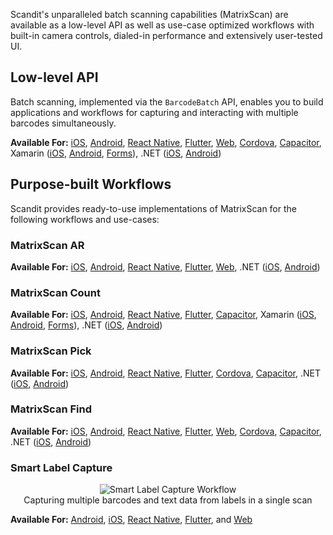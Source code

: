 Scandit's unparalleled batch scanning capabilities (MatrixScan) are available as a low-level API as well as use-case optimized workflows with built-in camera controls, dialed-in performance and extensively user-tested UI.

## Low-level API

<ReactPlayer playing controls width='800' url="/img/batch-scanning/MatrixScanBatch.mp4" />

Batch scanning, implemented via the `BarcodeBatch` API, enables you to build applications and workflows for capturing and interacting with multiple barcodes simultaneously.

**Available For:** [iOS](/sdks/ios/matrixscan/intro.md), [Android](/sdks/android/matrixscan/intro.md), [React Native](/sdks/react-native/matrixscan/intro.md), [Flutter](/sdks/flutter/matrixscan/intro.md), [Web](/sdks/web/matrixscan/intro.md), [Cordova](/sdks/cordova/matrixscan/intro.md), [Capacitor](/sdks/capacitor/matrixscan/intro.md), Xamarin ([iOS](/sdks/xamarin/ios/matrixscan/intro.md), [Android](/sdks/xamarin/android/matrixscan/intro.md), [Forms](/sdks/xamarin/forms/matrixscan/intro.md)), .NET ([iOS](/sdks/net/ios/matrixscan/intro.md), [Android](/sdks/net/android/matrixscan/intro.md))

## Purpose-built Workflows

Scandit provides ready-to-use implementations of MatrixScan for the following workflows and use-cases:

### MatrixScan AR

<ReactPlayer playing controls width='800' url="/img/batch-scanning/MatrixScanCheck.mp4" />

**Available For:** [iOS](/sdks/ios/matrixscan-check/intro.md), [Android](/sdks/android/matrixscan-check/intro.md), [React Native](/sdks/react-native/matrixscan-check/intro.md), [Flutter](/sdks/flutter/matrixscan-check/intro.md), [Web](/sdks/web/matrixscan-check/intro.md), .NET ([iOS](/sdks/net/ios/matrixscan-check/intro.md), [Android](/sdks/net/android/matrixscan-check/intro.md))

### MatrixScan Count

<ReactPlayer playing controls width='800' url="/img/batch-scanning/MatrixScanCount.mp4" />

**Available For:** [iOS](/sdks/ios/matrixscan-count/intro.md), [Android](/sdks/android/matrixscan-count/intro.md), [React Native](/sdks/react-native/matrixscan-count/intro.md), [Flutter](/sdks/flutter/matrixscan-count/intro.md), [Capacitor](/sdks/capacitor/matrixscan-count/intro.md), Xamarin ([iOS](/sdks/xamarin/ios/matrixscan-count/intro.md), [Android](/sdks/xamarin/android/matrixscan-count/intro.md), [Forms](/sdks/xamarin/forms/matrixscan-count/intro.md)), .NET ([iOS](/sdks/net/ios/matrixscan-count/intro.md), [Android](/sdks/net/android/matrixscan-count/intro.md))

### MatrixScan Pick

<ReactPlayer playing controls width='800' url="/img/batch-scanning/MatrixScanPick.mp4" />

**Available For:** [iOS](/sdks/ios/matrixscan-pick/intro.md), [Android](/sdks/android/matrixscan-pick/intro.md), [React Native](/sdks/react-native/matrixscan-pick/intro.md), [Flutter](/sdks/flutter/matrixscan-pick/intro.md), [Cordova](/sdks/cordova/matrixscan-pick/intro.md), [Capacitor](/sdks/capacitor/matrixscan-pick/intro.md), .NET ([iOS](/sdks/net/ios/matrixscan-pick/intro.md), [Android](/sdks/net/android/matrixscan-pick/intro.md))

### MatrixScan Find

<ReactPlayer playing controls width='800' url="/img/batch-scanning/MatrixScanFind.mp4" />

**Available For:** [iOS](/sdks/ios/matrixscan-find/intro.md), [Android](/sdks/android/matrixscan-find/intro.md), [React Native](/sdks/react-native/matrixscan-find/intro.md), [Flutter](/sdks/flutter/matrixscan-find/intro.md), [Web](/sdks/web/matrixscan-find/intro.md), [Cordova](/sdks/cordova/matrixscan-find/intro.md), [Capacitor](/sdks/capacitor/matrixscan-find/intro.md), .NET ([iOS](/sdks/net/ios/matrixscan-find/intro.md), [Android](/sdks/net/android/matrixscan-find/intro.md))

### Smart Label Capture

<p align="center">
  <img src="/img/batch-scanning/SLC-smart-devices.gif" alt="Smart Label Capture Workflow" />
  <br/>Capturing multiple barcodes and text data from labels in a single scan
</p>

**Available For:** [Android](/sdks/android/label-capture/get-started.md), [iOS](/sdks/ios/label-capture/get-started.md), [React Native](/sdks/react-native/label-capture/get-started.md), [Flutter](/sdks/flutter/label-capture/get-started.md), and [Web](/sdks/web/label-capture/get-started.md)

